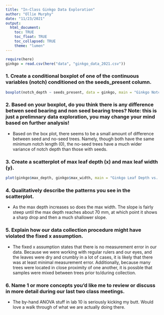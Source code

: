 ```yaml
---
title: "In-Class Ginkgo Data Exploration"
author: "Ollie Murphy"
date: "11/23/2021"
output:  
  html_document:
    toc: TRUE
    toc_float: TRUE
    toc_collapsed: TRUE
    theme: "lumen"
---
```


```r
require(here)
ginkgo = read.csv(here("data", "ginkgo_data_2021.csv"))

```

### 1. Create a conditional boxplot of one of the continuous variables (notch) conditioned on the seeds_present column.

```r
boxplot(notch_depth ~ seeds_present, data = ginkgo, main = "Ginkgo Notch Depth\nby Seed Presence", xlab = "Seed Presence", ylab = "Notch Depth")
```

### 2. Based on your boxplot, do you think there is any difference betwen seed bearing and non seed bearing trees? Note: this is just a prelimnary data exploration, you may change your mind based on further analysis!

- Based on the box plot, there seems to be a small amount of difference between seed and no-seed trees. Namely, though both have the same minimum notch length (0), the no-seed trees have a much wider variance of notch depth than those with seeds.

### 3. Create a scatterplot of max leaf depth (x) and max leaf width (y).

```r
plot(ginkgo$max_depth, ginkgo$max_width, main = "Ginkgo Leaf Depth vs. Leaf Width", xlab = "Max Depth", ylab = "Max Width", col = as.numeric(factor(ginkgo$seeds_present)), pch = 20)
```

### 4. Qualitatively describe the patterns you see in the scatterplot.

- As the max depth increases so does the max width. The slope is fairly steep until the max depth reaches about 70 mm, at which point it shows a sharp drop and then a much shallower slope.

### 5. Explain how our data collection procedure might have violated the fixed x assumption.

- The fixed x assumption states that there is no measurement error in our data. Because we were working with regular rulers and our eyes, and the leaves were dry and crumbly in a lot of cases, it is likely that there was at least minimal measurement error. Additionally, because many trees were located in close proximity of one another, it is possble that samples were mixed between trees prior to/during collection.

### 6. Name 1 or more concepts you’d like me to review or discuss in more detail during our last two class meetings.

- The by-hand ANOVA stuff in lab 10 is seriously kicking my butt. Would love a walk through of what we are actually doing there.
